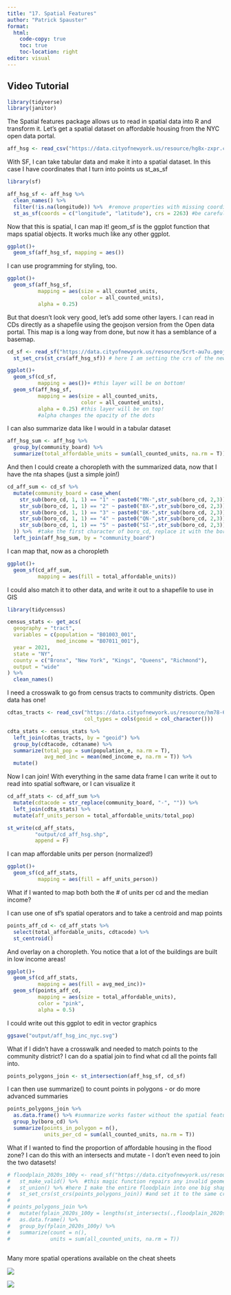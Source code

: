 ```yaml
---
title: "17. Spatial Features"
author: "Patrick Spauster"
format:
  html:
    code-copy: true
    toc: true
    toc-location: right
editor: visual
---
```


## Video Tutorial

```r
library(tidyverse)
library(janitor)

```

The Spatial features package allows us to read in spatial data into R and transform it. Let's get a spatial dataset on affordable housing from the NYC open data portal.

```r
aff_hsg <- read_csv("https://data.cityofnewyork.us/resource/hg8x-zxpr.csv?$limit=10000")
```

With SF, I can take tabular data and make it into a spatial dataset. In this case I have coordinates that I turn into points us st_as_sf

```r
library(sf)

aff_hsg_sf <- aff_hsg %>% 
  clean_names() %>% 
  filter(!is.na(longitude)) %>%  #remove properties with missing coordinates
  st_as_sf(coords = c("longitude", "latitude"), crs = 2263) #be careful! x = longitude, y = latitude

```

Now that this is spatial, I can map it! geom_sf is the ggplot function that maps spatial objects. It works much like any other ggplot.

```r
ggplot()+
  geom_sf(aff_hsg_sf, mapping = aes())
```

I can use programming for styling, too.

```r
ggplot()+
  geom_sf(aff_hsg_sf,
          mapping = aes(size = all_counted_units,
                        color = all_counted_units),
          alpha = 0.25)
```

But that doesn't look very good, let's add some other layers. I can read in CDs directly as a shapefile using the geojson version from the Open data portal. This map is a long way from done, but now it has a semblance of a basemap.

```r

cd_sf <- read_sf("https://data.cityofnewyork.us/resource/5crt-au7u.geojson") %>% 
  st_set_crs(st_crs(aff_hsg_sf)) # here I am setting the crs of the new data to the crs of the point data I already have

ggplot()+
  geom_sf(cd_sf,
          mapping = aes())+ #this layer will be on bottom!
  geom_sf(aff_hsg_sf,
          mapping = aes(size = all_counted_units,
                        color = all_counted_units),
          alpha = 0.25) #this layer will be on top!
          #alpha changes the opacity of the dots

```

I can also summarize data like I would in a tabular dataset

```r
aff_hsg_sum <- aff_hsg %>% 
  group_by(community_board) %>% 
  summarize(total_affordable_units = sum(all_counted_units, na.rm = T))
```

And then I could create a choropleth with the summarized data, now that I have the nta shapes (just a simple join!)

```r
cd_aff_sum <- cd_sf %>% 
  mutate(community_board = case_when(
    str_sub(boro_cd, 1, 1) == "1" ~ paste0("MN-",str_sub(boro_cd, 2,3)),
    str_sub(boro_cd, 1, 1) == "2" ~ paste0("BX-",str_sub(boro_cd, 2,3)),
    str_sub(boro_cd, 1, 1) == "3" ~ paste0("BK-",str_sub(boro_cd, 2,3)),
    str_sub(boro_cd, 1, 1) == "4" ~ paste0("QN-",str_sub(boro_cd, 2,3)),
    str_sub(boro_cd, 1, 1) == "5" ~ paste0("SI-",str_sub(boro_cd, 2,3)),
  )) %>%  #take the first character of boro_cd, replace it with the boro abbreviation, add the community board number
  left_join(aff_hsg_sum, by = "community_board")
```

I can map that, now as a choropleth

```r

ggplot()+
  geom_sf(cd_aff_sum,
          mapping = aes(fill = total_affordable_units))

```

I could also match it to other data, and write it out to a shapefile to use in GIS

```r
library(tidycensus)

census_stats <- get_acs(
  geography = "tract",
  variables = c(population = "B01003_001",
                med_income = "B07011_001"),
  year = 2021,
  state = "NY",
  county = c("Bronx", "New York", "Kings", "Queens", "Richmond"),
  output = "wide"
) %>% 
  clean_names()
```

I need a crosswalk to go from census tracts to community districts. Open data has one!

```r
cdtas_tracts <- read_csv("https://data.cityofnewyork.us/resource/hm78-6dwm.csv?$limit=10000",
                         col_types = cols(geoid = col_character()))

cdta_stats <- census_stats %>%
  left_join(cdtas_tracts, by = "geoid") %>% 
  group_by(cdtacode, cdtaname) %>% 
  summarize(total_pop = sum(population_e, na.rm = T),
            avg_med_inc = mean(med_income_e, na.rm = T)) %>% 
  mutate()
```

Now I can join! With everything in the same data frame I can write it out to read into spatial software, or I can visualize it

```r
cd_aff_stats <- cd_aff_sum %>% 
  mutate(cdtacode = str_replace(community_board, "-", "")) %>% 
  left_join(cdta_stats) %>% 
  mutate(aff_units_person = total_affordable_units/total_pop)
```

```r
st_write(cd_aff_stats,
         "output/cd_aff_hsg.shp",
         append = F)
```

I can map affordable units per person (normalized!)

```r
ggplot()+
  geom_sf(cd_aff_stats,
          mapping = aes(fill = aff_units_person))
```

What if I wanted to map both both the \# of units per cd and the median income?

I can use one of sf's spatial operators and to take a centroid and map points

```r
points_aff_cd <- cd_aff_stats %>% 
  select(total_affordable_units, cdtacode) %>% 
  st_centroid()
```

And overlay on a choropleth. You notice that a lot of the buildings are built in low income areas!

```r
ggplot()+
  geom_sf(cd_aff_stats,
          mapping = aes(fill = avg_med_inc))+
  geom_sf(points_aff_cd,
          mapping = aes(size = total_affordable_units),
          color = "pink",
          alpha = 0.5)
```

I could write out this ggplot to edit in vector graphics

```r
ggsave("output/aff_hsg_inc_nyc.svg")
```

What if I didn't have a crosswalk and needed to match points to the community district? I can do a spatial join to find what cd all the points fall into.

```r
points_polygons_join <- st_intersection(aff_hsg_sf, cd_sf)


```

I can then use summarize() to count points in polygons - or do more advanced summaries

```r
points_polygons_join %>% 
  as.data.frame() %>% #summarize works faster without the spatial features attached
  group_by(boro_cd) %>% 
  summarize(points_in_polygon = n(),
            units_per_cd = sum(all_counted_units, na.rm = T))

```

What if I wanted to find the proportion of affordable housing in the flood zone? I can do this with an intersects and mutate - I don't even need to join the two datasets!

```r
# floodplain_2020s_100y <- read_sf("https://data.cityofnewyork.us/resource/inra-wqx3.geojson?$limit=10000") %>% 
#   st_make_valid() %>%  #this magic function repairs any invalid geometries
#   st_union() %>% #here I make the entire floodplain into one big shape
#   st_set_crs(st_crs(points_polygons_join)) #and set it to the same crs as my points
# 
# points_polygons_join %>% 
#   mutate(fplain_2020s_100y = lengths(st_intersects(.,floodplain_2020s_100y))) %>%  #st_intersects returns a list of the shapes it intersects with - if its 0 it didn't intersect, if its 1 it did!
#   as.data.frame() %>% 
#   group_by(fplain_2020s_100y) %>% 
#   summarize(count = n(),
#             units = sum(all_counted_units, na.rm = T))
 
```

Many more spatial operations available on the cheat sheets

![](images/sf1.png)

![](images/sf2.png)\
